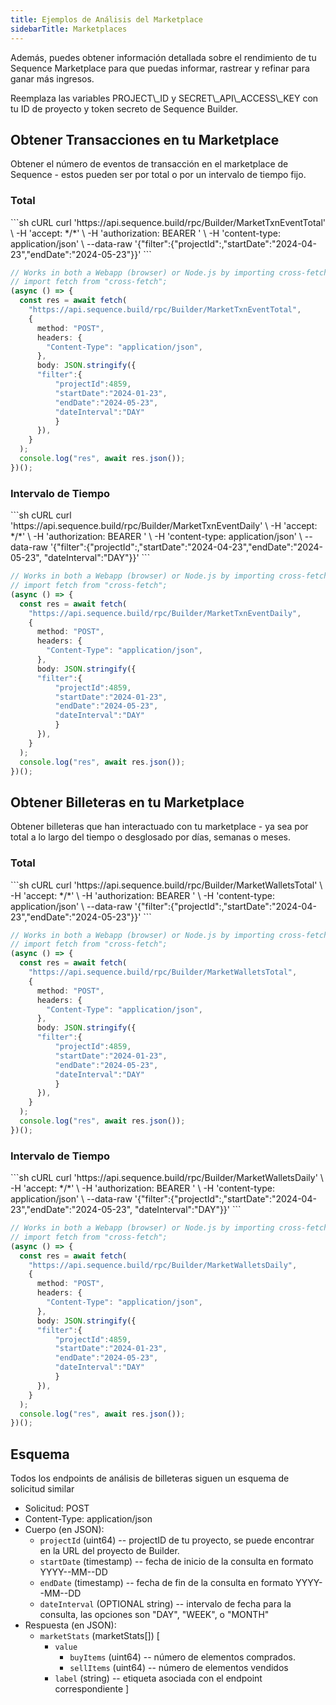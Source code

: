 ```yaml
---
title: Ejemplos de Análisis del Marketplace
sidebarTitle: Marketplaces
---
```


Además, puedes obtener información detallada sobre el rendimiento de tu Sequence Marketplace para que puedas informar, rastrear y refinar para ganar más ingresos.

<Note>
  Reemplaza las variables PROJECT\_ID y SECRET\_API\_ACCESS\_KEY con tu ID de proyecto y token secreto de Sequence Builder.
</Note>

## Obtener Transacciones en tu Marketplace

Obtener el número de eventos de transacción en el marketplace de Sequence - estos pueden ser por total o por un intervalo de tiempo fijo.

### Total

<CodeGroup>
  ```sh cURL
  curl 'https://api.sequence.build/rpc/Builder/MarketTxnEventTotal' \
    -H 'accept: */*' \
    -H 'authorization: BEARER <SECRET_API_ACCESS_KEY>' \
    -H 'content-type: application/json' \
    --data-raw '{"filter":{"projectId":<PROJECT_ID>,"startDate":"2024-04-23","endDate":"2024-05-23"}}'
  ```

  ```ts TypeScript
  // Works in both a Webapp (browser) or Node.js by importing cross-fetch:
  // import fetch from "cross-fetch";
  (async () => {
    const res = await fetch(
      "https://api.sequence.build/rpc/Builder/MarketTxnEventTotal",
      {
        method: "POST",
        headers: {
          "Content-Type": "application/json",
        },
        body: JSON.stringify({
  		"filter":{
  			"projectId":4859,
  			"startDate":"2024-01-23",
  			"endDate":"2024-05-23",
  			"dateInterval":"DAY"
  			}
  		}),
      }
    );
    console.log("res", await res.json());
  })();
  ```
</CodeGroup>

### Intervalo de Tiempo

<CodeGroup>
  ```sh cURL
  curl 'https://api.sequence.build/rpc/Builder/MarketTxnEventDaily' \
    -H 'accept: */*' \
    -H 'authorization: BEARER <SECRET_API_ACCESS_KEY>' \
    -H 'content-type: application/json' \
    --data-raw '{"filter":{"projectId":<PROJECT_ID>,"startDate":"2024-04-23","endDate":"2024-05-23", "dateInterval":"DAY"}}'
  ```

  ```ts TypeScript
  // Works in both a Webapp (browser) or Node.js by importing cross-fetch:
  // import fetch from "cross-fetch";
  (async () => {
    const res = await fetch(
      "https://api.sequence.build/rpc/Builder/MarketTxnEventDaily",
      {
        method: "POST",
        headers: {
          "Content-Type": "application/json",
        },
        body: JSON.stringify({
  		"filter":{
  			"projectId":4859,
  			"startDate":"2024-01-23",
  			"endDate":"2024-05-23",
  			"dateInterval":"DAY"
  			}
  		}),
      }
    );
    console.log("res", await res.json());
  })();
  ```
</CodeGroup>

## Obtener Billeteras en tu Marketplace

Obtener billeteras que han interactuado con tu marketplace - ya sea por total a lo largo del tiempo o desglosado por días, semanas o meses.

### Total

<CodeGroup>
  ```sh cURL
  curl 'https://api.sequence.build/rpc/Builder/MarketWalletsTotal' \
    -H 'accept: */*' \
    -H 'authorization: BEARER <SECRET_API_ACCESS_KEY>' \
    -H 'content-type: application/json' \
    --data-raw '{"filter":{"projectId":<PROJECT_ID>,"startDate":"2024-04-23","endDate":"2024-05-23"}}'
  ```

  ```ts TypeScript
  // Works in both a Webapp (browser) or Node.js by importing cross-fetch:
  // import fetch from "cross-fetch";
  (async () => {
    const res = await fetch(
      "https://api.sequence.build/rpc/Builder/MarketWalletsTotal",
      {
        method: "POST",
        headers: {
          "Content-Type": "application/json",
        },
        body: JSON.stringify({
  		"filter":{
  			"projectId":4859,
  			"startDate":"2024-01-23",
  			"endDate":"2024-05-23",
  			"dateInterval":"DAY"
  			}
  		}),
      }
    );
    console.log("res", await res.json());
  })();
  ```
</CodeGroup>

### Intervalo de Tiempo

<CodeGroup>
  ```sh cURL
  curl 'https://api.sequence.build/rpc/Builder/MarketWalletsDaily' \
    -H 'accept: */*' \
    -H 'authorization: BEARER <SECRET_API_ACCESS_KEY>' \
    -H 'content-type: application/json' \
    --data-raw '{"filter":{"projectId":<PROJECT_ID>,"startDate":"2024-04-23","endDate":"2024-05-23", "dateInterval":"DAY"}}'
  ```

  ```ts TypeScript
  // Works in both a Webapp (browser) or Node.js by importing cross-fetch:
  // import fetch from "cross-fetch";
  (async () => {
    const res = await fetch(
      "https://api.sequence.build/rpc/Builder/MarketWalletsDaily",
      {
        method: "POST",
        headers: {
          "Content-Type": "application/json",
        },
        body: JSON.stringify({
  		"filter":{
  			"projectId":4859,
  			"startDate":"2024-01-23",
  			"endDate":"2024-05-23",
  			"dateInterval":"DAY"
  			}
  		}),
      }
    );
    console.log("res", await res.json());
  })();
  ```
</CodeGroup>

## Esquema

Todos los endpoints de análisis de billeteras siguen un esquema de solicitud similar

* Solicitud: POST
* Content-Type: application/json
* Cuerpo (en JSON):
  * `projectId` (uint64) -- projectID de tu proyecto, se puede encontrar en la URL del proyecto de Builder.
  * `startDate` (timestamp) -- fecha de inicio de la consulta en formato YYYY--MM--DD
  * `endDate` (timestamp) -- fecha de fin de la consulta en formato YYYY--MM--DD
  * `dateInterval` (OPTIONAL string) -- intervalo de fecha para la consulta, las opciones son "DAY", "WEEK", o "MONTH"
* Respuesta (en JSON):
  * `marketStats` (marketStats\[])
    \[
    * `value`
      * `buyItems` (uint64) -- número de elementos comprados.
      * `sellItems` (uint64) -- número de elementos vendidos
    * `label` (string) -- etiqueta asociada con el endpoint correspondiente
      ]
